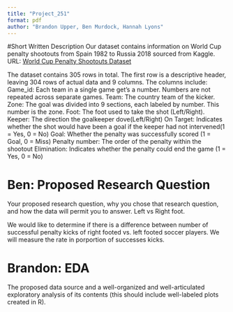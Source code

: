 ```yaml
---
title: "Project_251"
format: pdf
author: "Brandon Upper, Ben Murdock, Hannah Lyons"
---
```


#Short Written Description
Our dataset contains information on World Cup penalty shootouts from Spain 1982 to Russia 2018 sourced from Kaggle. 
URL: [World Cup Penalty Shootouts Dataset](https://www.kaggle.com/datasets/pablollanderos33/world-cup-penalty-shootouts)


The dataset contains 305 rows in total. The first row is a descriptive header, leaving 304 rows of actual data and 9 columns. The columns include:
Game_id: Each team in a single game get's a number. Numbers are not repeated across separate games.
Team: The country team of the kicker.
Zone: The goal was divided into 9 sections, each labeled by number. This number is the zone.
Foot: The foot used to take the shot (Left/Right).
Keeper: The direction the goalkeeper dove(Left/Right)
On Target: Indicates whether the shot would have been a goal if the keeper had not intervened(1 = Yes, 0 = No)
Goal: Whether the penalty was successfully scored (1 = Goal, 0 = Miss)
Penalty number: The order of the penalty within the shootout
Elimination: Indicates whether the penalty could end the game (1 = Yes, 0 = No)


# Ben: Proposed Research Question

Your proposed research question, why you chose that research question, 
and how the data will permit you to answer. Left vs Right foot.

We would like to determine if there is a difference between number of 
successful penalty kicks of right footed vs. left footed soccer players. We will
measure the rate in porportion of successes kicks.


# Brandon: EDA

The proposed data source and a well-organized and well-articulated exploratory 
analysis of its contents (this should include well-labeled plots created in R).  





